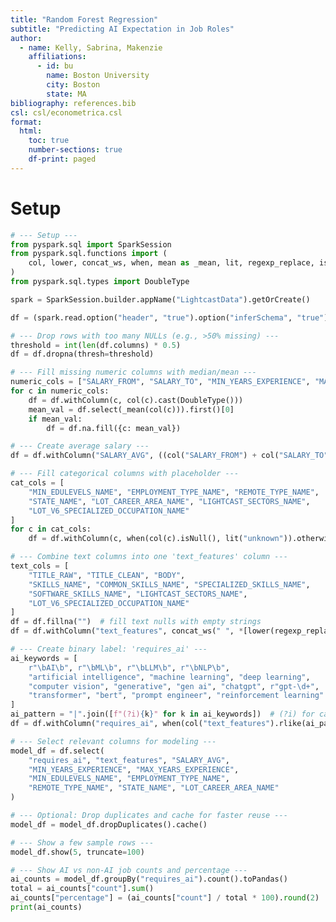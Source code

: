 ```yaml
---
title: "Random Forest Regression"
subtitle: "Predicting AI Expectation in Job Roles"
author:
  - name: Kelly, Sabrina, Makenzie
    affiliations:
      - id: bu
        name: Boston University
        city: Boston
        state: MA
bibliography: references.bib
csl: csl/econometrica.csl
format: 
  html:
    toc: true
    number-sections: true
    df-print: paged
---
```


# Setup
```python
# --- Setup ---
from pyspark.sql import SparkSession
from pyspark.sql.functions import (
    col, lower, concat_ws, when, mean as _mean, lit, regexp_replace, isnan
)
from pyspark.sql.types import DoubleType

spark = SparkSession.builder.appName("LightcastData").getOrCreate()

df = (spark.read.option("header", "true").option("inferSchema", "true").option("multiLine", "true").option("escape", "\"").csv("data/lightcast_job_postings.csv"))

# --- Drop rows with too many NULLs (e.g., >50% missing) ---
threshold = int(len(df.columns) * 0.5)
df = df.dropna(thresh=threshold)

# --- Fill missing numeric columns with median/mean ---
numeric_cols = ["SALARY_FROM", "SALARY_TO", "MIN_YEARS_EXPERIENCE", "MAX_YEARS_EXPERIENCE"]
for c in numeric_cols:
    df = df.withColumn(c, col(c).cast(DoubleType()))
    mean_val = df.select(_mean(col(c))).first()[0]
    if mean_val:
        df = df.na.fill({c: mean_val})

# --- Create average salary ---
df = df.withColumn("SALARY_AVG", ((col("SALARY_FROM") + col("SALARY_TO")) / 2))

# --- Fill categorical columns with placeholder ---
cat_cols = [
    "MIN_EDULEVELS_NAME", "EMPLOYMENT_TYPE_NAME", "REMOTE_TYPE_NAME",
    "STATE_NAME", "LOT_CAREER_AREA_NAME", "LIGHTCAST_SECTORS_NAME",
    "LOT_V6_SPECIALIZED_OCCUPATION_NAME"
]
for c in cat_cols:
    df = df.withColumn(c, when(col(c).isNull(), lit("unknown")).otherwise(col(c)))

# --- Combine text columns into one 'text_features' column ---
text_cols = [
    "TITLE_RAW", "TITLE_CLEAN", "BODY",
    "SKILLS_NAME", "COMMON_SKILLS_NAME", "SPECIALIZED_SKILLS_NAME",
    "SOFTWARE_SKILLS_NAME", "LIGHTCAST_SECTORS_NAME",
    "LOT_V6_SPECIALIZED_OCCUPATION_NAME"
]
df = df.fillna("")  # fill text nulls with empty strings
df = df.withColumn("text_features", concat_ws(" ", *[lower(regexp_replace(col(c), r"[^a-zA-Z0-9 ]", "")) for c in text_cols]))

# --- Create binary label: 'requires_ai' ---
ai_keywords = [
    r"\bAI\b", r"\bML\b", r"\bLLM\b", r"\bNLP\b",
    "artificial intelligence", "machine learning", "deep learning",
    "computer vision", "generative", "gen ai", "chatgpt", r"gpt-\d+",
    "transformer", "bert", "prompt engineer", "reinforcement learning"
]
ai_pattern = "|".join([f"(?i){k}" for k in ai_keywords])  # (?i) for case-insensitive regex
df = df.withColumn("requires_ai", when(col("text_features").rlike(ai_pattern), lit(1)).otherwise(lit(0)))

# --- Select relevant columns for modeling ---
model_df = df.select(
    "requires_ai", "text_features", "SALARY_AVG",
    "MIN_YEARS_EXPERIENCE", "MAX_YEARS_EXPERIENCE",
    "MIN_EDULEVELS_NAME", "EMPLOYMENT_TYPE_NAME",
    "REMOTE_TYPE_NAME", "STATE_NAME", "LOT_CAREER_AREA_NAME"
)

# --- Optional: Drop duplicates and cache for faster reuse ---
model_df = model_df.dropDuplicates().cache()

# --- Show a few sample rows ---
model_df.show(5, truncate=100)

# --- Show AI vs non-AI job counts and percentage ---
ai_counts = model_df.groupBy("requires_ai").count().toPandas()
total = ai_counts["count"].sum()
ai_counts["percentage"] = (ai_counts["count"] / total * 100).round(2)
print(ai_counts)
```